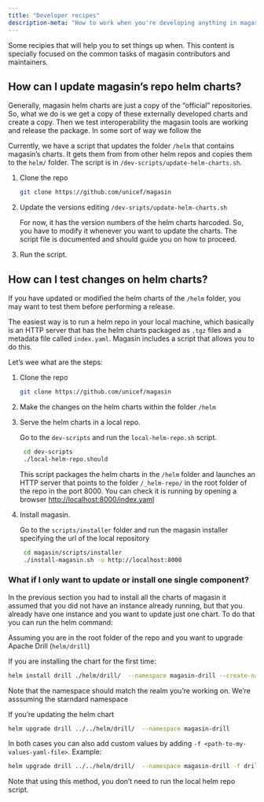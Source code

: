 ```yaml
---
title: "Developer recipes"
description-meta: "How to work when you're developing anything in magasin"
---
```


Some recipies that will help you to set things up when. This content is specially focused on the common tasks of magasin contributors and maintainers.


## How can I update magasin's repo helm charts?

Generally, magasin helm charts are just a copy of the "official" repositories. So, what we do is we get a copy of these externally developed charts and create a copy. Then we test interoperability the magasin tools are working and release the package. In some sort of way we follow the 

Currently, we have a script that updates the folder `/helm` that contains magasin's charts. It gets them from from other helm repos and copies them to the `helm/` folder. The script is in `/dev-scripts/update-helm-charts.sh`.


1. Clone the repo
  
    ```sh
    git clone https://github.com/unicef/magasin
    ```

2. Update the versions editing `/dev-sripts/update-helm-charts.sh`

   For now, it has the version numbers of the helm charts harcoded. So, you have to modify it whenever you want to update the charts. 
   The script file is documented and should guide you on how to proceed. 

3. Run the script.


## How can I test changes on helm charts?

If you have updated or modified the helm charts of the `/helm` folder, you may want to test them before performing a release.

The easiest way is to run a helm repo in your local machine, which basically is an HTTP server that has the helm charts packaged as `.tgz` files and a metadata file called `index.yaml`. Magasin includes a script that allows you to do this.

Let's wee what are the steps:

1. Clone the repo
  
    ```sh
    git clone https://github.com/unicef/magasin
    ```
2. Make the changes on the helm charts within the folder `/helm` 

3. Serve the helm charts in a local repo. 
   
   Go to the `dev-scripts` and run the `local-helm-repo.sh` script.
   
   ```sh
    cd dev-scripts
    ./local-helm-repo.should
  ```  
   
   This script packages the helm charts in the `/helm` folder and launches an HTTP server that points to the folder `/_helm-repo/` in the root folder of the repo in the port 8000. You can check it is running by opening a browser [http://localhost:8000/index.yaml](http://localhost:8000/index.yaml)

4. Install magasin.

   Go to the `scripts/installer` folder and run the magasin installer specifying the url of the local repository

   ```sh
    cd magasin/scripts/installer
    ./install-magasin.sh -u http://localhost:8000
   ```

### What if I only want to update or install one single component?

In the previous section you had to install all the charts of magasin it assumed that you did not have an instance already running, but that you already have one instance and you want to update just one chart. To do that you can run the helm command:

Assuming you are in the root folder of the repo and you want to upgrade Apache Drill (`helm/drill`)

If you are installing the chart for the first time:
```sh
helm install drill ./helm/drill/  --namespace magasin-drill --create-namespace
```
Note that the namespace should match the realm you're working on. We're asssuming the starndard namespace

If you're updating the helm chart

```sh
helm upgrade drill ../../helm/drill/  --namespace magasin-drill
```

In both cases you can also add custom values by adding `-f <path-to-my-values-yaml-file>`. Example:

```sh
helm upgrade drill ../../helm/drill/  --namespace magasin-drill -f drill.yaml
```

Note that using this method, you don't need to run the local helm repo script.

